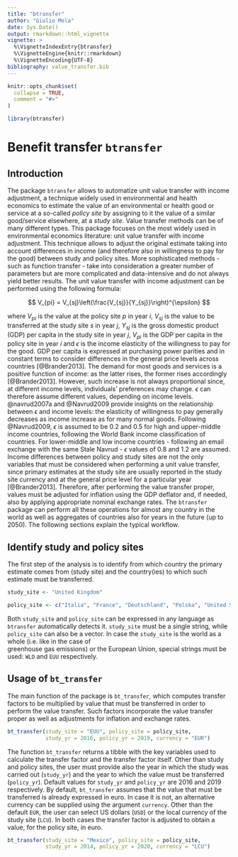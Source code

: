 ```yaml
---
title: "btransfer"
author: "Giulio Mela"
date: Sys.Date()
output: rmarkdown::html_vignette
vignette: >
  %\VignetteIndexEntry{btransfer}
  %\VignetteEngine{knitr::rmarkdown}
  %\VignetteEncoding{UTF-8}
bibliography: value_transfer.bib
---
```


```r
knitr::opts_chunk$set(
  collapse = TRUE,
  comment = "#>"
)
```

```r
library(btransfer)
```

# Benefit transfer `btransfer`

## Introduction {#intro}

The package `btransfer` allows to automatize unit value transfer with income
adjustment, a technique widely used in environmental and health economics to estimate
the value of an environmental or health good or service at a so-called _policy site_
by assigning to it the value of a similar good/service elsewhere, at a _study site_.
Value transfer methods can be of many different types. This package focuses on the
most widely used in environmental economics literature: unit value transfer with 
income adjustment.
This technique allows to adjust the original estimate taking into account differences
in income (and therefore also in willingness to pay for the good) between study and
policy sites. More sophisticated methods - such as function transfer - take into
consideration a greater number of parameters but are more complicated and
data-intensive and do not always yield better results.
The unit value transfer with income adjustment can be performed using the following
formula:

$$
V_{pi} = V_{sj}\left(\frac{V_{sj}}{Y_{sj}}\right)^{\epsilon}
$$

where $V_{pi}$ is the value at the policy site $p$ in year $i$, $V_{sj}$ is the
value to be transferred at the study site $s$ in year $j$, $Y_{sj}$ is the gross
domestic product (GDP) per capita in the study site in year $j$, $V_{pi}$ is the
GDP per capita in the policy site in year $i$ and $\epsilon$ is the income
elasticity of the willingness to pay for the good.
GDP per capita is expressed at purchasing power parities and in constant terms to
consider differences in the general price levels across countries [@Brander2013].
The demand for most goods and services is a positive function of income: as the 
latter rises, the former rises accordingly [@Brander2013]. However, such increase is not always
proportional since, at different income levels, individuals' preferences may change.
$\epsilon$ can therefore assume different values, depending on income levels.
@navrud2007a and @Navrud2009 provide insights on the relationship between $\epsilon$
and income levels: the elasticity of willingness to pay generally decreases as
income increase as for many normal goods. Following @Navrud2009, $\epsilon$ is assumed
to be $0.2$ and $0.5$ for high and upper-middle income countries, following the
World Bank income classification of countries. For lower-middle and low income
countries - following an email exchange with the same Stale Navrud - $\epsilon$ 
values of $0.8$ and $1.2$ are assumed.
Income differences between policy and study sites are not the only variables that
must be considered when performing a unit value transfer, since primary estimates
at the study site are usually reported in the study site currency and at the general
price level for a particular year [@Brander2013]. Therefore, after performing the
value transfer proper, values must be adjusted for inflation using the GDP deflator
and, if needed, also by applying appropriate nominal exchange rates.
The `btransfer` package can perform all these operations for almost any country
in the world as well as aggregates of countries also for years in the future
(up to 2050).
The following sections explain the typical workflow.

## Identify study and policy sites {#study-policy}

The first step of the analysis is to identify from which country the primary
estimate comes from (study site) and the country(ies) to which such estimate
must be transferred.

```r

study_site <- "United Kingdom"

policy_site <- c("Italia", "France", "Deutschland", "Polska", "United States")

```

Both `study_site` and `policy_site` can be expressed in any language as `btransfer`
automatically detects it. `study_site` must be a single string, while `policy_site`
can also be a vector.
In case the `study_site` is the world as a whole (i.e. like in the case of  
greenhouse gas emissions) or the European Union, special strings must be used:
`WLD` and `EUU` respectively.

## Usage of `bt_transfer`

The main function of the package is `bt_transfer`, which computes transfer factors
to be multiplied by value that must be transferred in order to perform the value
transfer. Such factors incorporate the value transfer proper as well as adjustments
for inflation and exchange rates.

```r

bt_transfer(study_site = "EUU", policy_site = policy_site, 
            study_yr = 2016, policy_yr = 2019, currency = "EUR")

```

The function `bt_transfer` returns a tibble with the key variables used to calculate
the transfer factor and the transfer factor itself. Other than study and policy
sites, the user must provide also the year in which the study was carried out 
(`study_yr`) and the year to which the value must be transferred (`policy_yr`).
Default values for `study_yr` and `policy_yr` are 2016 and 2019 respectively.
By default, `bt_transfer` assumes that the value that must be transferred is
already expressed in euro. In case it is not, an alternative currency can be
supplied using the argument `currency`. Other than the default `EUR`, the user
can select US dollars (`USD`) or the local currency of the study site (`LCU`).
In both cases the transfer factor is adjusted to obtain a value, for the policy
site, in euro.

```r

bt_transfer(study_site = "Mexico", policy_site = policy_site, 
            study_yr = 2014, policy_yr = 2020, currency = "LCU")

```

